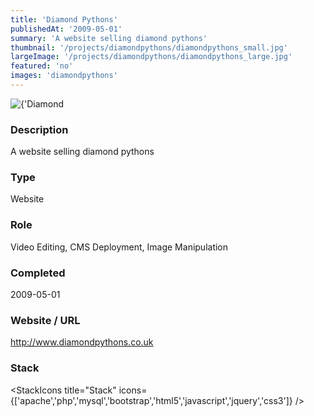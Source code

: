 ```yaml
---
title: 'Diamond Pythons'
publishedAt: '2009-05-01'
summary: 'A website selling diamond pythons'
thumbnail: '/projects/diamondpythons/diamondpythons_small.jpg'
largeImage: '/projects/diamondpythons/diamondpythons_large.jpg'
featured: 'no'
images: 'diamondpythons'
---
```


<div className="relative w-full h-[400px] sm:h-[600px] md:h-[760px] lg:h-[920px]">
  <Image
    alt={'Diamond Pythons'}
    src={'/projects/diamondpythons/diamondpythons.jpg'}
    sizes="(max-width: 640px) 100%, 100%"
    fill={true}
    priority
    style={{
      objectFit: 'contain'
    }}
  />
</div>

### Description

A website selling diamond pythons


### Type

Website

### Role

Video Editing, CMS Deployment, Image Manipulation

### Completed
2009-05-01

### Website / URL
http://www.diamondpythons.co.uk


### Stack

<StackIcons
  title="Stack"
  icons={['apache','php','mysql','bootstrap','html5','javascript','jquery','css3']}
  />

